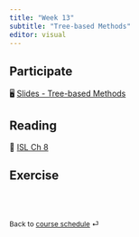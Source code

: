 ```yaml
---
title: "Week 13"
subtitle: "Tree-based Methods"
editor: visual
---
```


::: callout-important
:::

## Participate

🖥️ [Slides - Tree-based Methods](/slides/14-tree.html)

## Reading

📖 [ISL Ch 8](https://www.statlearning.com/)

## Exercise

<!-- 📋 [Lab-22 K Nearest Neighbors](/exercise/lab22-knn.html) -->

<br><br>

::: {style="font-size: 0.875em;"}
Back to [course schedule](/ "Course schedule") ⏎
:::
